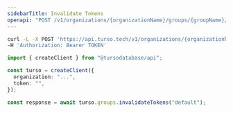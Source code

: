 ```yaml
---
sidebarTitle: Invalidate Tokens
openapi: "POST /v1/organizations/{organizationName}/groups/{groupName}/auth/rotate"
---
```


<RequestExample>

```bash cURL
curl -L -X POST 'https://api.turso.tech/v1/organizations/{organizationName}/groups/{groupName}/auth/rotate' \
-H 'Authorization: Bearer TOKEN'
```

```ts Node.js
import { createClient } from "@tursodatabase/api";

const turso = createClient({
  organization: "...",
  token: "",
});

const response = await turso.groups.invalidateTokens("default");
```

</RequestExample>
